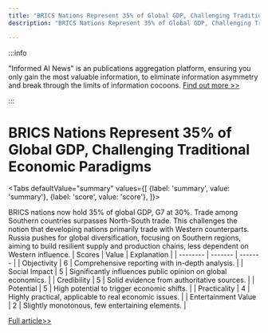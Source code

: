 ```yaml
---
title: "BRICS Nations Represent 35% of Global GDP, Challenging Traditional Economic Paradigms"
description: "BRICS Nations Represent 35% of Global GDP, Challenging Traditional Economic Paradigms"

---
```



:::info

"Informed AI News" is an publications aggregation platform, ensuring you only gain the most valuable information, to eliminate information asymmetry and break through the limits of information cocoons.  [Find out more >>](/)

:::

# BRICS Nations Represent 35% of Global GDP, Challenging Traditional Economic Paradigms


<Tabs
	defaultValue="summary"
	values={[
	{label: 'summary', value: 'summary'},
	{label: 'score', value: 'score'},
]}>
<TabItem value="summary">


BRICS nations now hold 35% of global GDP, G7 at 30%. Trade among Southern countries surpasses North-South trade. This challenges the notion that developing nations primarily trade with Western counterparts. Russia pushes for global diversification, focusing on Southern regions, aiming to build resilient supply and production chains, less dependent on Western influence.
</TabItem>
<TabItem value="score">
	| Scores     | Value   | Explanation |
	| -------- | ------- | ------- |
	| Objectivity  | 6    | Comprehensive reporting with in-depth analysis.    |
	| Social Impact | 5     | Significantly influences public opinion on global economics.    |
	| Credibility    | 5    | Solid evidence from authoritative sources.    |
	| Potential    | 5    | High potential to trigger economic shifts.    |
	| Practicality    | 4    | Highly practical, applicable to real economic issues.    |
	| Entertainment Value    | 2    | Slightly monotonous, few entertaining elements.    |
</TabItem>
</Tabs>

[Full article>>](https://tass.com/politics/1822645)
